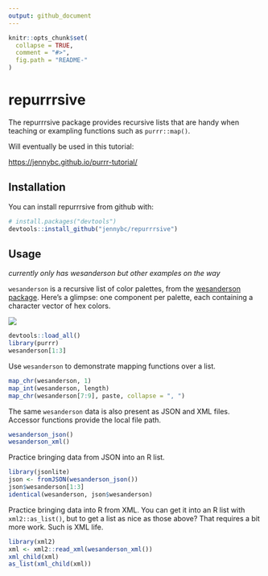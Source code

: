 ```yaml
---
output: github_document
---
```


<!-- README.md is generated from README.Rmd. Please edit that file -->

```r
knitr::opts_chunk$set(
  collapse = TRUE,
  comment = "#>",
  fig.path = "README-"
)
```

# repurrrsive

The repurrrsive package provides recursive lists that are handy when teaching or exampling functions such as `purrr::map()`.

Will eventually be used in this tutorial:

<https://jennybc.github.io/purrr-tutorial/>

## Installation

You can install repurrrsive from github with:

```r
# install.packages("devtools")
devtools::install_github("jennybc/repurrrsive")
```

## Usage

*currently only has wesanderson but other examples on the way*

`wesanderson` is a recursive list of color palettes, from the [wesanderson package](https://cran.r-project.org/package=wesanderson). Here's a glimpse: one component per palette, each containing a character vector of hex colors.

![](img/wesanderson-listviewer-jsonedit.png)

```r
devtools::load_all()
library(purrr)
wesanderson[1:3]
```

Use `wesanderson` to demonstrate mapping functions over a list.

```r
map_chr(wesanderson, 1)
map_int(wesanderson, length)
map_chr(wesanderson[7:9], paste, collapse = ", ")
```

The same `wesanderson` data is also present as JSON and XML files. Accessor functions provide the local file path.

```r
wesanderson_json()
wesanderson_xml()
```

Practice bringing data from JSON into an R list.

```r
library(jsonlite)
json <- fromJSON(wesanderson_json())
json$wesanderson[1:3]
identical(wesanderson, json$wesanderson)
```

Practice bringing data into R from XML. You can get it into an R list with `xml2::as_list()`, but to get a list as nice as those above? That requires a bit more work. Such is XML life.

```r
library(xml2)
xml <- xml2::read_xml(wesanderson_xml())
xml_child(xml)
as_list(xml_child(xml))
```

